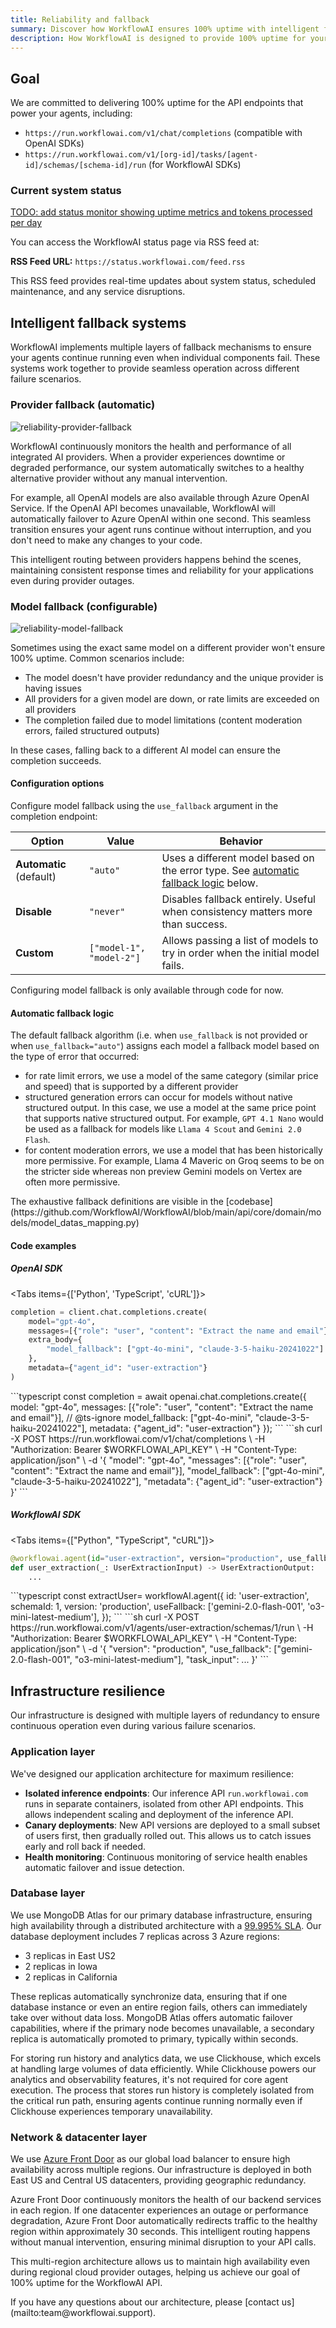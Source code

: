 ```yaml
---
title: Reliability and fallback
summary: Discover how WorkflowAI ensures 100% uptime with intelligent fallback systems and resilient infrastructure. Learn to configure provider and model fallbacks to maximize agent reliability.
description: How WorkflowAI is designed to provide 100% uptime for your agents.
---
```



## Goal

We are committed to delivering 100% uptime for the API endpoints that power your agents, including:
- `https://run.workflowai.com/v1/chat/completions` (compatible with OpenAI SDKs)
- `https://run.workflowai.com/v1/[org-id]/tasks/[agent-id]/schemas/[schema-id]/run` (for WorkflowAI SDKs)

### Current system status

<StatusMonitor />

[TODO: add status monitor showing uptime metrics and tokens processed per day](https://blocks.tremor.so/blocks/status-monitoring)
<Accordions>
<Accordion title="How can I access the status page via RSS feed?">

You can access the WorkflowAI status page via RSS feed at:

**RSS Feed URL:** `https://status.workflowai.com/feed.rss`

This RSS feed provides real-time updates about system status, scheduled maintenance, and any service disruptions.

</Accordion>
</Accordions>


## Intelligent fallback systems

WorkflowAI implements multiple layers of fallback mechanisms to ensure your agents continue running even when individual components fail. These systems work together to provide seamless operation across different failure scenarios.

### Provider fallback (automatic)

![reliability-provider-fallback](/images/inference/reliability/provider-fallback.png)

WorkflowAI continuously monitors the health and performance of all integrated AI providers. When a provider experiences downtime or degraded performance, our system automatically switches to a healthy alternative provider without any manual intervention.

For example, all OpenAI models are also available through Azure OpenAI Service. If the OpenAI API becomes unavailable, WorkflowAI will automatically failover to Azure OpenAI within one second. This seamless transition ensures your agent runs continue without interruption, and you don't need to make any changes to your code.

This intelligent routing between providers happens behind the scenes, maintaining consistent response times and reliability for your applications even during provider outages.

### Model fallback (configurable)

![reliability-model-fallback](/images/inference/reliability/model-fallback.png)

Sometimes using the exact same model on a different provider won't ensure 100% uptime. Common scenarios include:
- The model doesn't have provider redundancy and the unique provider is having issues
- All providers for a given model are down, or rate limits are exceeded on all providers
- The completion failed due to model limitations (content moderation errors, failed structured outputs)

In these cases, falling back to a different AI model can ensure the completion succeeds.

#### Configuration options

Configure model fallback using the `use_fallback` argument in the completion endpoint:

| Option | Value | Behavior |
|--------|-------|----------|
| **Automatic** (default) | `"auto"` | Uses a different model based on the error type. See [automatic fallback logic](#automatic-fallback-logic) below. |
| **Disable** | `"never"` | Disables fallback entirely. Useful when consistency matters more than success. |
| **Custom** | `["model-1", "model-2"]` | Allows passing a list of models to try in order when the initial model fails. |

<Callout type="info">
Configuring model fallback is only available through code for now.
</Callout>

#### Automatic fallback logic

The default fallback algorithm (i.e. when `use_fallback` is not provided or when `use_fallback="auto"`) assigns each model a fallback model based on the type of error that occurred:
- for rate limit errors, we use a model of the same category (similar price and speed) that is supported by a different provider
- structured generation errors can occur for models without native structured output. In this case, we use a model at the same price point that supports native structured output. For example, `GPT 4.1 Nano` would be used as a fallback for models like `Llama 4 Scout` and `Gemini 2.0 Flash`.
- for content moderation errors, we use a model that has been historically more permissive. For example,  Llama 4 Maveric on Groq seems to be on the stricter side whereas non preview Gemini models on Vertex are often more permissive.

<Callout type="info">
The exhaustive fallback definitions are visible in the [codebase](https://github.com/WorkflowAI/WorkflowAI/blob/main/api/core/domain/models/model_datas_mapping.py) 
</Callout>

#### Code examples

##### OpenAI SDK

<Tabs items={['Python', 'TypeScript', 'cURL']}>
<Tab value="Python">
```python
completion = client.chat.completions.create(
    model="gpt-4o",
    messages=[{"role": "user", "content": "Extract the name and email"}],
    extra_body={
        "model_fallback": ["gpt-4o-mini", "claude-3-5-haiku-20241022"]
    },
    metadata={"agent_id": "user-extraction"}
)
```
</Tab>
<Tab value="TypeScript">
```typescript
const completion = await openai.chat.completions.create({
    model: "gpt-4o",
    messages: [{"role": "user", "content": "Extract the name and email"}],
    // @ts-ignore
    model_fallback: ["gpt-4o-mini", "claude-3-5-haiku-20241022"],
    metadata: {"agent_id": "user-extraction"}
});
```
</Tab>
<Tab value="cURL">
```sh
curl -X POST https://run.workflowai.com/v1/chat/completions \
-H "Authorization: Bearer $WORKFLOWAI_API_KEY" \
-H "Content-Type: application/json" \
-d '{
    "model": "gpt-4o",
    "messages": [{"role": "user", "content": "Extract the name and email"}],
    "model_fallback": ["gpt-4o-mini", "claude-3-5-haiku-20241022"],
    "metadata": {"agent_id": "user-extraction"}
}'
```
</Tab>
</Tabs>

##### WorkflowAI SDK

<Tabs items={["Python", "TypeScript", "cURL"]}>
  <Tab>
  ```python
  @workflowai.agent(id="user-extraction", version="production", use_fallback=["gemini-2.0-flash-001", "o3-mini-latest-medium"])
  def user_extraction(_: UserExtractionInput) -> UserExtractionOutput:
      ...
  ```
  </Tab>
  <Tab>
  ```typescript
  const extractUser= workflowAI.agent<UserExtractionInput, UserExtractionOutput>({
    id: 'user-extraction',
    schemaId: 1,
    version: 'production',
    useFallback: ['gemini-2.0-flash-001', 'o3-mini-latest-medium'],
  });
  ```
  </Tab>
  <Tab>
  ```sh
  curl -X POST https://run.workflowai.com/v1/agents/user-extraction/schemas/1/run \
  -H "Authorization: Bearer $WORKFLOWAI_API_KEY" \
  -H "Content-Type: application/json" \
  -d '{
      "version": "production",
      "use_fallback": ["gemini-2.0-flash-001", "o3-mini-latest-medium"],
      "task_input": ...
  }'
  ```
  </Tab>
</Tabs>

## Infrastructure resilience

Our infrastructure is designed with multiple layers of redundancy to ensure continuous operation even during various failure scenarios.

### Application layer

We've designed our application architecture for maximum resilience:

- **Isolated inference endpoints**: Our inference API `run.workflowai.com` runs in separate containers, isolated from other API endpoints. This allows independent scaling and deployment of the inference API.
- **Canary deployments**: New API versions are deployed to a small subset of users first, then gradually rolled out. This allows us to catch issues early and roll back if needed.
- **Health monitoring**: Continuous monitoring of service health enables automatic failover and issue detection.

### Database layer

We use MongoDB Atlas for our primary database infrastructure, ensuring high availability through a distributed architecture with a [99.995% SLA](https://www.mongodb.com/cloud/atlas/reliability). Our database deployment includes 7 replicas across 3 Azure regions:
- 3 replicas in East US2
- 2 replicas in Iowa
- 2 replicas in California

These replicas automatically synchronize data, ensuring that if one database instance or even an entire region fails, others can immediately take over without data loss. MongoDB Atlas offers automatic failover capabilities, where if the primary node becomes unavailable, a secondary replica is automatically promoted to primary, typically within seconds.

<Callout type="info">
For storing run history and analytics data, we use Clickhouse, which excels at handling large volumes of data efficiently. While Clickhouse powers our analytics and observability features, it's not required for core agent execution. The process that stores run history is completely isolated from the critical run path, ensuring agents continue running normally even if Clickhouse experiences temporary unavailability.
</Callout>

### Network & datacenter layer

We use [Azure Front Door](https://azure.microsoft.com/en-us/products/frontdoor) as our global load balancer to ensure high availability across multiple regions. Our infrastructure is deployed in both East US and Central US datacenters, providing geographic redundancy.

Azure Front Door continuously monitors the health of our backend services in each region. If one datacenter experiences an outage or performance degradation, Azure Front Door automatically redirects traffic to the healthy region within approximately 30 seconds. This intelligent routing happens without manual intervention, ensuring minimal disruption to your API calls.

This multi-region architecture allows us to maintain high availability even during regional cloud provider outages, helping us achieve our goal of 100% uptime for the WorkflowAI API.

<Callout type="info">
If you have any questions about our architecture, please [contact us](mailto:team@workflowai.support).
</Callout>